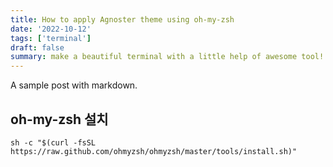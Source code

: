 ```yaml
---
title: How to apply Agnoster theme using oh-my-zsh
date: '2022-10-12'
tags: ['terminal']
draft: false
summary: make a beautiful terminal with a little help of awesome tool!
---
```


A sample post with markdown.

## oh-my-zsh 설치
```shell
sh -c "$(curl -fsSL https://raw.github.com/ohmyzsh/ohmyzsh/master/tools/install.sh)"
```
